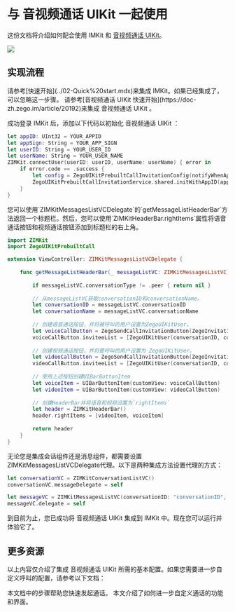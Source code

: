 # 与 音视频通话 UIKit 一起使用

这份文档将介绍如何配合使用 IMKit 和 [音视频通话 UIKit](https://doc-zh.zego.im/article/20192)。

<Frame width="200" height="auto" caption="">
  <img src="https://storage.zego.im/sdk-doc/Pics/ZIMKit/inapp_chat_with_call.gif" />
</Frame>

## 实现流程

<Steps>
<Step title="集成 IMKit">
请参考[快速开始](../02-Quick%20start.mdx)来集成 IMKit。如果已经集成了，可以忽略这一步骤。
</Step>
<Step title="集成 音视频通话 UIKit">
请参考[音视频通话 UIKit 快速开始](https://doc-zh.zego.im/article/20192)来集成 音视频通话 UIKit 。
</Step>
<Step title="初始化 音视频通话 UIKit">

成功登录 IMKit 后，添加以下代码以初始化 音视频通话 UIKit ：

```swift {7,8}
let appID: UInt32 = YOUR_APPID
let appSign: String = YOUR_APP_SIGN
let userID: String = YOUR_USER_ID
let userName: String = YOUR_USER_NAME
ZIMKit.connectUser(userID: userID, userName: userName) { error in
    if error.code == .success {
        let config = ZegoUIKitPrebuiltCallInvitationConfig(notifyWhenAppRunningInBackgroundOrQuit: true, isSandboxEnvironment: false)
        ZegoUIKitPrebuiltCallInvitationService.shared.initWithAppID(appID, appSign: appSign, userID: userID, userName: userName, config: config)
    }
}
```

</Step>
<Step title="添加发起呼叫邀请按钮">
您可以使用`ZIMKitMessagesListVCDelegate`的`getMessageListHeaderBar`方法返回一个标题栏。然后，您可以使用`ZIMKitHeaderBar.rightItems`属性将语音通话按钮和视频通话按钮添加到标题栏的右上角。

```swift {27,28}
import ZIMKit
import ZegoUIKitPrebuiltCall

extension ViewController: ZIMKitMessagesListVCDelegate {
    
    func getMessageListHeaderBar(_ messageListVC: ZIMKitMessagesListVC) -> ZIMKitHeaderBar? {
        
        if messageListVC.conversationType != .peer { return nil }
        
        // 从messageListVC获取conversationID和conversationName。
        let conversationID = messageListVC.conversationID
        let conversationName = messageListVC.conversationName
        
        // 创建语音通话按钮，并将被呼叫的用户设置为ZegoUIKitUser。
        let voiceCallButton = ZegoSendCallInvitationButton(ZegoInvitationType.voiceCall.rawValue)
        voiceCallButton.inviteeList = [ZegoUIKitUser(conversationID, conversationName)]
        
        // 创建视频通话按钮，并将要呼叫的用户设置为 ZegoUIKitUser。
        let videoCallButton = ZegoSendCallInvitationButton(ZegoInvitationType.videoCall.rawValue)
        videoCallButton.inviteeList = [ZegoUIKitUser(conversationID, conversationName)]
        
        // 使用上述按钮创建UIBarButtonItem
        let voiceItem = UIBarButtonItem(customView: voiceCallButton)
        let videoItem = UIBarButtonItem(customView: videoCallButton)
        
        // 创建HeaderBar并将语音和视频设置为`rightItems`
        let header = ZIMKitHeaderBar()
        header.rightItems = [videoItem, voiceItem]
        
        return header
    }
}
```
无论您是集成会话组件还是消息组件，都需要设置ZIMKitMessagesListVCDelegate代理。以下是两种集成方法设置代理的方式：
<CodeGroup>
```swift title="集成会话组件" {2}
let conversationVC = ZIMKitConversationListVC()
conversationVC.messageDelegate = self
```

```swift title="集成消息组件" {2}
let messageVC = ZIMKitMessagesListVC(conversationID: "conversationID", type: .peer)
messageVC.delegate = self
```
</CodeGroup>
</Step>
</Steps>

到目前为止，您已成功将 音视频通话 UIKit 集成到 IMKit 中。现在您可以运行并体验它了。

## 更多资源

以上内容仅介绍了集成 音视频通话 UIKit 所需的基本配置。如果您需要进一步自定义呼叫的配置，请参考以下文档：

<CardGroup cols={2}>
  
  <Card title="音视频通话 UIKit - 快速开始" href="https://doc-zh.zego.im/article/20209" target="_blank">
    本文档中的步骤帮助您快速发起通话。
  </Card>

  <Card title="音视频通话 UIKit - 自定义 UI" href="https://doc-zh.zego.im/article/20216" target="_blank">
    本文介绍了如何进一步自定义通话的功能和界面。
  </Card>

</CardGroup>
